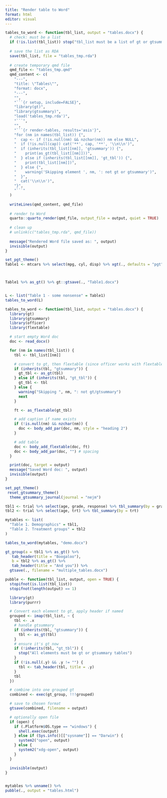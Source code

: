 ```yaml
---
title: "Render table to Word"
format: html
editor: visual
---
```


```r
tables_to_word <- function(tbl_list, output = "tables.docx") {
  # check: must be a list
  if (!is.list(tbl_list)) stop("tbl_list must be a list of gt or gtsummary tables.")
  
  # save the list as RDA
  save(tbl_list, file = "tables_tmp.rda")
  
  # create temporary qmd file
  qmd_file <- "tables_tmp.qmd"
  qmd_content <- c(
    "---",
    "title: \"Tables\"",
    "format: docx",
    "---",
    "",
    "```{r setup, include=FALSE}",
    "library(gt)",
    "library(gtsummary)",
    "load('tables_tmp.rda')",
    "```",
    "",
    "```{r render-tables, results='asis'}",
    "for (nm in names(tbl_list)) {",
    "  cap <- if (!is.null(nm) && nzchar(nm)) nm else NULL",
    "  if (!is.null(cap)) cat('**', cap, '**', '\\n\\n')",
    "  if (inherits(tbl_list[[nm]], 'gtsummary')) {",
    "    print(as_gt(tbl_list[[nm]]))",
    "  } else if (inherits(tbl_list[[nm]], 'gt_tbl')) {",
    "    print(tbl_list[[nm]])",
    "  } else {",
    "    warning('Skipping element ', nm, ': not gt or gtsummary')",
    "  }",
    "  cat('\\n\\n')",
    "}",
    "```"
  )
  
  writeLines(qmd_content, qmd_file)
  
  # render to Word
  quarto::quarto_render(qmd_file, output_file = output, quiet = TRUE)
  
  # clean up
  # unlink(c("tables_tmp.rda", qmd_file))
  
  message("Rendered Word file saved as: ", output)
  invisible(output)
}

```


```r
set_pgt_theme()
Table1 <- mtcars %>% select(mpg, cyl, disp) %>% xgt(., defaults = "pgt") 



Table1 %>% as_gt() %>% gt::gtsave(., "Table1.docx")


L <- list("Table 1 - some nonsense" = Table1)
tables_to_word(L)
```

```r
tables_to_word <- function(tbl_list, output = "tables.docx") {
  library(gt)
  library(gtsummary)
  library(officer)
  library(flextable)

  # start empty Word doc
  doc <- read_docx()

  for (nm in names(tbl_list)) {
    tbl <- tbl_list[[nm]]

    # convert to gt, then flextable (since officer works with flextable)
    if (inherits(tbl, "gtsummary")) {
      gt_tbl <- as_gt(tbl)
    } else if (inherits(tbl, "gt_tbl")) {
      gt_tbl <- tbl
    } else {
      warning("Skipping ", nm, ": not gt/gtsummary")
      next
    }

    ft <- as_flextable(gt_tbl)

    # add caption if name exists
    if (!is.null(nm) && nzchar(nm)) {
      doc <- body_add_par(doc, nm, style = "heading 2")
    }

    # add table
    doc <- body_add_flextable(doc, ft)
    doc <- body_add_par(doc, "") # spacing
  }

  print(doc, target = output)
  message("Saved Word doc: ", output)
  invisible(output)
}

set_pgt_theme()
 reset_gtsummary_theme()
  theme_gtsummary_journal(journal = "nejm")

tbl1 <- trial %>% select(age, grade, response) %>% tbl_summary(by = grade)
tbl2 <- trial %>% select(age, trt) %>% tbl_summary(by = trt)

mytables <- list(
  "Table 1. Demographics" = tbl1,
  "Table 2. Treatment groups" = tbl2
)

tables_to_word(mytables, "demo.docx")

gt_group(a = tbl1 %>% as_gt() %>%
   tab_header(title = "Boogaloo"), 
   b = tbl2 %>% as_gt() %>%
   tab_header(title = "And you")) %>% 
  gtsave(., filename = "multiple_tables.docx")

```


```r
pubble <- function(tbl_list, output, open = TRUE) {
  stopifnot(is.list(tbl_list))
  stopifnot(length(output) == 1)

  library(gt)
  library(purrr)

  # Convert each element to gt, apply header if named
  grouped <- imap(tbl_list, ~ {
    tbl <- .x
    # handle gtsummary
    if (inherits(tbl, "gtsummary")) {
      tbl <- as_gt(tbl)
    }
    # ensure it's gt now
    if (!inherits(tbl, "gt_tbl")) {
      stop("All elements must be gt or gtsummary tables")
    }
    if (!is.null(.y) && .y != "") {
      tbl <- tab_header(tbl, title = .y)
    }
    tbl
  })

  # combine into one grouped gt
  combined <- exec(gt_group, !!!grouped)

  # save to chosen format
  gtsave(combined, filename = output)

  # optionally open file
  if (open) {
    if (.Platform$OS.type == "windows") {
      shell.exec(output)
    } else if (Sys.info()[["sysname"]] == "Darwin") {
      system2("open", output)
    } else {
      system2("xdg-open", output)
    }
  }

  invisible(output)
}


mytables %>% unname() %>% 
pubble(., output = "tables.html")
```

